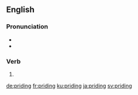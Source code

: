 ==English==

===Pronunciation===
* {{IPA|/ˈpɹaɪdɪŋ/|lang=en}}
* {{rhymes|aɪdɪŋ|lang=en}}

===Verb===
{{head|en|present participle}}

# {{present participle of|pride|lang=en|nocat=1}}

[[de:priding]]
[[fr:priding]]
[[ku:priding]]
[[ja:priding]]
[[sv:priding]]